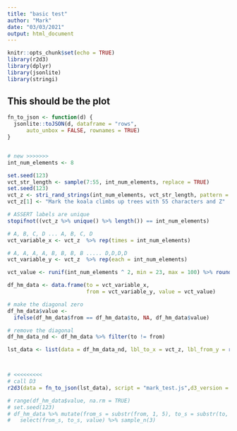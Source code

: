 ```yaml
---
title: "basic test"
author: "Mark"
date: "03/03/2021"
output: html_document
---
```


```r
knitr::opts_chunk$set(echo = TRUE)
library(r2d3)
library(dplyr)
library(jsonlite)
library(stringi)
```

## This should be the plot
```r

fn_to_json <- function(d) {
  jsonlite::toJSON(d, dataframe = "rows", 
      auto_unbox = FALSE, rownames = TRUE)
}


# new >>>>>>>
int_num_elements <- 8

set.seed(123)
vct_str_length <- sample(7:55, int_num_elements, replace = TRUE)
set.seed(123)
vct_z <- stri_rand_strings(int_num_elements, vct_str_length, pattern =  "[a-z]") 
vct_z[1] <- "Mark the koala climbs up trees with 55 characters and Z"

# ASSERT labels are unique
stopifnot((vct_z %>% unique() %>% length()) == int_num_elements)

# A, B, C, D ... A, B, C, D
vct_variable_x <- vct_z  %>% rep(times = int_num_elements)

# A, A, A, A, B, B, B, B ..... D,D,D,D
vct_variable_y <- vct_z  %>% rep(each = int_num_elements)

vct_value <- runif(int_num_elements ^ 2, min = 23, max = 100) %>% round(digits = 0)

df_hm_data <- data.frame(to = vct_variable_x, 
                         from = vct_variable_y, value = vct_value)

# make the diagonal zero
df_hm_data$value <- 
  ifelse(df_hm_data$from == df_hm_data$to, NA, df_hm_data$value)

# remove the diagonal
df_hm_data_nd <- df_hm_data %>% filter(to != from)

lst_data <- list(data = df_hm_data_nd, lbl_to_x = vct_z, lbl_from_y = rev(vct_z))



# <<<<<<<<<
# call D3
r2d3(data = fn_to_json(lst_data), script = "mark_test.js",d3_version = "5")

# range(df_hm_data$value, na.rm = TRUE)
# set.seed(123)
# df_hm_data %>% mutate(from_s = substr(from, 1, 5), to_s = substr(to, 1, 5) ) %>% 
#   select(from_s, to_s, value) %>% sample_n(3)




```












